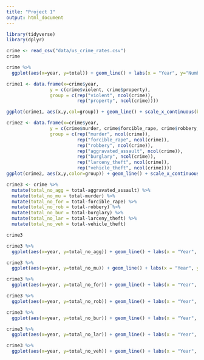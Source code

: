 ```yaml
---
title: "Project 1"
output: html_document
---
```


```r
library(tidyverse)
library(dplyr)

```

```r
crime <- read_csv("data/us_crime_rates.csv")
crime

```


```r
crime %>%
  ggplot(aes(x=year, y=total)) + geom_line() + labs(x = "Year", y="Number of Crimes", title="Total Number of Crimes by Year") + scale_x_continuous(breaks=seq(1960,2020,4))

```

```r
crime1 <- data.frame(x=crime$year,
                y = c(crime$violent, crime$property),
                group = c(rep("violent", ncol(crime)),
                          rep("property", ncol(crime))))

ggplot(crime1, aes(x,y,col=group)) + geom_line() + scale_x_continuous(breaks=seq(1960,2020,4)) + scale_y_continuous(breaks=seq(0,50000000,1000000)) + labs(x="Years", y="Number of Crimes", title="Violent and Property Crimes By Year") + facet_grid(group~.)
```

```r
crime2 <- data.frame(x=crime$year,
                y = c(crime$murder, crime$forcible_rape, crime$robbery, crime$aggravated_assault, crime$burglary, crime$larceny_theft, crime$vehicle_theft),
                group = c(rep("murder", ncol(crime)),
                          rep("forcible_rape", ncol(crime)),
                          rep("robbery", ncol(crime)),
                          rep("aggravated_assault", ncol(crime)),
                          rep("burglary", ncol(crime)),
                          rep("larceny_theft", ncol(crime)),
                          rep("vehicle_theft", ncol(crime))))
ggplot(crime2, aes(x,y,color=group)) + geom_line() + scale_x_continuous(breaks=seq(1960,2020,4)) + labs(x="Years", y="Number of Crimes", title="Types of Crimes By Year") + facet_grid(group~.)
```
```r
crime3 <- crime %>%
  mutate(total_no_agg = total-aggravated_assault) %>%
  mutate(total_no_mu = total-murder) %>%
  mutate(total_no_for = total-forcible_rape) %>%
  mutate(total_no_rob = total-robbery) %>%
  mutate(total_no_bur = total-burglary) %>%
  mutate(total_no_lar = total-larceny_theft) %>%
  mutate(total_no_veh = total-vehicle_theft)

crime3
```
```r
crime3 %>%
  ggplot(aes(x=year, y=total_no_agg)) + geom_line() + labs(x = "Year", y="Number of Crimes", title="Total Number of Crimes Without Aggravated Assault by Year") + scale_x_continuous(breaks=seq(1960,2020,4))

```

```r
crime3 %>%
  ggplot(aes(x=year, y=total_no_mu)) + geom_line() + labs(x = "Year", y="Total Number of Crimes", title="Total Number of Crimes Without Murder by Year") + scale_x_continuous(breaks=seq(1960,2020,4))
```

```r
crime3 %>%
  ggplot(aes(x=year, y=total_no_for)) + geom_line() + labs(x = "Year", y="Number of Crimes", title="Total Number of Crimes Without Forcible Rape by Year") + scale_x_continuous(breaks=seq(1960,2020,4))
```

```r
crime3 %>%
  ggplot(aes(x=year, y=total_no_rob)) + geom_line() + labs(x = "Year", y="Number of Crimes", title="Total Number of Crimes Without Robbery by Year") + scale_x_continuous(breaks=seq(1960,2020,4))
```

```r
crime3 %>%
  ggplot(aes(x=year, y=total_no_bur)) + geom_line() + labs(x = "Year", y="Number of Crimes", title="Total Number of Crimes Without Burgalry by Year") + scale_x_continuous(breaks=seq(1960,2020,4))
```

```r
crime3 %>%
  ggplot(aes(x=year, y=total_no_lar)) + geom_line() + labs(x = "Year", y="Number of Crimes", title="Total Number of Crimes Without Larceny Theft by Year") + scale_x_continuous(breaks=seq(1960,2020,4))
```

```r
crime3 %>%
  ggplot(aes(x=year, y=total_no_veh)) + geom_line() + labs(x = "Year", y="Number of Crimes", title="Total Number of Crimes Without Vehicle Theft by Year") + scale_x_continuous(breaks=seq(1960,2020,4))
```

